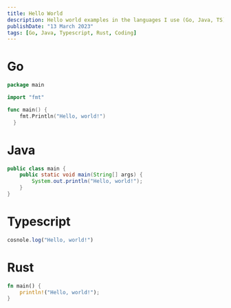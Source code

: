 ```yaml
---
title: Hello World
description: Hello world examples in the languages I use (Go, Java, TS) and that I am curious about (Rust).
publishDate: "13 March 2023"
tags: [Go, Java, Typescript, Rust, Coding]
---
```


# Go
```go
package main

import "fmt"

func main() {
    fmt.Println("Hello, world!")
  }
```

# Java
```java
public class main {
  	public static void main(String[] args) {
      	System.out.println("Hello, world!");
    }
}
```

# Typescript
```ts
cosnole.log("Hello, world!")
```


# Rust
```rs
fn main() {
	println!("Hello, world!");
}
```
